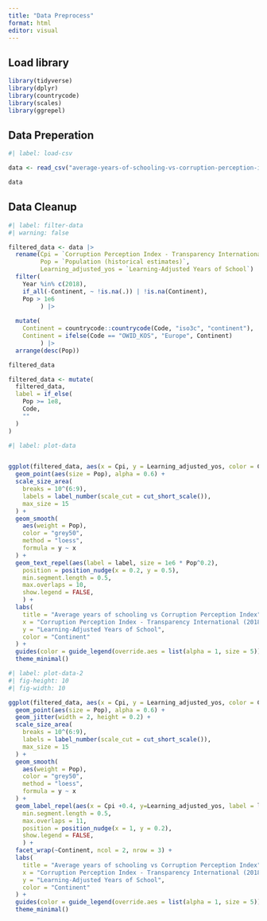 ```yaml
---
title: "Data Preprocess"
format: html
editor: visual
---
```


## Load library

```r
library(tidyverse)
library(dplyr)
library(countrycode)
library(scales)
library(ggrepel)
```

## Data Preperation

```r
#| label: load-csv

data <- read_csv("average-years-of-schooling-vs-corruption-perception-index.csv")

data
```

## Data Cleanup

```r
#| label: filter-data
#| warning: false

filtered_data <- data |> 
  rename(Cpi = `Corruption Perception Index - Transparency International (2018)`, 
         Pop = `Population (historical estimates)`,
         Learning_adjusted_yos = `Learning-Adjusted Years of School`) |>
  filter(
    Year %in% c(2018),
    if_all(-Continent, ~ !is.na(.)) | !is.na(Continent),
    Pop > 1e6
         ) |>
  
  mutate(
    Continent = countrycode::countrycode(Code, "iso3c", "continent"),
    Continent = ifelse(Code == "OWID_KOS", "Europe", Continent)
         ) |>
  arrange(desc(Pop))

filtered_data

filtered_data <- mutate(
  filtered_data,
  label = if_else(
    Pop >= 1e8,
    Code,
    ""
  )
)

```

```r
#| label: plot-data


ggplot(filtered_data, aes(x = Cpi, y = Learning_adjusted_yos, color = Continent)) +
  geom_point(aes(size = Pop), alpha = 0.6) +
  scale_size_area(
    breaks = 10^(6:9),
    labels = label_number(scale_cut = cut_short_scale()),
    max_size = 15
  ) +
  geom_smooth(
    aes(weight = Pop),
    color = "grey50",
    method = "loess",
    formula = y ~ x
  ) +
  geom_text_repel(aes(label = label, size = 1e6 * Pop^0.2),
    position = position_nudge(x = 0.2, y = 0.5),
    min.segment.length = 0.5,
    max.overlaps = 10,
    show.legend = FALSE,
    ) + 
  labs(
    title = "Average years of schooling vs Corruption Perception Index",
    x = "Corruption Perception Index - Transparency International (2018)",
    y = "Learning-Adjusted Years of School",
    color = "Continent"
  ) +
  guides(color = guide_legend(override.aes = list(alpha = 1, size = 5)))+
  theme_minimal()

```

```r
#| label: plot-data-2
#| fig-height: 10
#| fig-width: 10

ggplot(filtered_data, aes(x = Cpi, y = Learning_adjusted_yos, color = Continent)) +
  geom_point(aes(size = Pop), alpha = 0.6) +
  geom_jitter(width = 2, height = 0.2) +
  scale_size_area(
    breaks = 10^(6:9),
    labels = label_number(scale_cut = cut_short_scale()),
    max_size = 15
  ) +
  geom_smooth(
    aes(weight = Pop),
    color = "grey50",
    method = "loess",
    formula = y ~ x
  ) +
  geom_label_repel(aes(x = Cpi +0.4, y=Learning_adjusted_yos, label = label, size = 1e6 * Pop^0.2),
    min.segment.length = 0.5,
    max.overlaps = 11,
    position = position_nudge(x = 1, y = 0.2),
    show.legend = FALSE,
    ) + 
  facet_wrap(~Continent, ncol = 2, nrow = 3) +
  labs(
    title = "Average years of schooling vs Corruption Perception Index",
    x = "Corruption Perception Index - Transparency International (2018)",
    y = "Learning-Adjusted Years of School",
    color = "Continent"
  ) +
  guides(color = guide_legend(override.aes = list(alpha = 1, size = 5))) +
  theme_minimal() 
```

